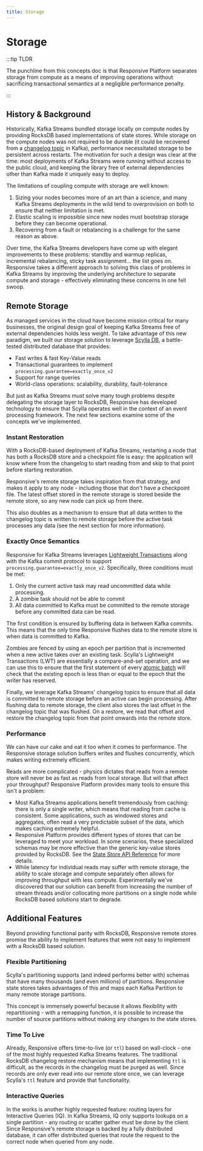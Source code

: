 ```yaml
---
title: Storage
---
```


# Storage

:::tip TLDR

The punchline from this concepts doc is that Responsive Platform separates
storage from compute as a means of improving operations without sacrificing
transactional semantics at a negligible performance penalty.

:::

## History & Background

Historically, Kafka Streams bundled storage locally on compute nodes by
providing RocksDB based implementations of state stores. While storage on the
compute nodes was not required to be durable (it could be recovered from
a [changelog topic](https://developer.confluent.io/courses/kafka-streams/stateful-fault-tolerance/)
in Kafka), performance necessitated storage to be persistent across restarts.
The motivation for such a design was clear at the time: most deployments of
Kafka Streams were running without access to the public cloud, and keeping
the library free of external dependencies other than Kafka made it uniquely
easy to deploy.

The limitations of coupling compute with storage are well known:
1. Sizing your nodes becomes more of an art than a science, and many Kafka
Streams deployments in the wild tend to overprovision on both to ensure
that neither limitation is met.
1. Elastic scaling is impossible since new nodes must bootstrap storage before
they can become operational.
1. Recovering from a fault or rebalancing is a challenge for the same reason
as above.

Over time, the Kafka Streams developers have come up with elegant improvements
to these problems: standby and warmup replicas, incremental rebalancing, sticky
task assignment... the list goes on.  Responsive takes a different approach to
solving this class of problems in Kafka Streams by improving the underlying
architecture to separate compute and storage - effectively eliminating these
concerns in one fell swoop.

## Remote Storage

As managed services in the cloud have become mission critical for many
businesses, the original design goal of keeping Kafka Streams free of external
dependencies holds less weight. To take advantage of this new paradigm, we
built our storage solution to leverage [Scylla DB](https://github.com/scylladb/scylladb),
a battle-tested distributed database that provides:

- Fast writes & fast Key-Value reads
- Transactional guarantees to implement `processing.guarantee=exactly_once_v2`
- Support for range queries
- World-class operations: scalability, durability, fault-tolerance

But just as Kafka Streams must solve many tough problems despite delegating
the storage layer to RocksDB, Responsive has developed technology to ensure
that Scylla operates well in the context of an event processing framework. The
next few sections examine some of the concepts we've implemented.

### Instant Restoration

With a RocksDB-based deployment of Kafka Streams, restarting a node that has
both a RocksDB store and a checkpoint file is easy: the application will know
where from the changelog to start reading from and skip to that point before
starting restoration.

Responsive's remote storage takes inspiration from that strategy, and makes
it apply to any node - including those that don't have a checkpoint file.
The latest offset stored in the remote storage is stored beside the remote
store, so any new node can pick up from there.

This also doubles as a mechanism to ensure that all data written to the
changelog topic is written to remote storage before the active task processes
any data (see the next section for more information).


### Exactly Once Semantics

Responsive for Kafka Streams leverages [Lightweight Transactions](https://opensource.docs.scylladb.com/stable/using-scylla/lwt.html)
along with the Kafka commit protocol to support `processing.guarantee=exactly_once_v2`.
Specifically, three conditions must be met:

1. Only the current active task may read uncommitted data while processing.
1. A zombie task should not be able to commit
1. All data committed to Kafka must be committed to the remote storage before
any committed data can be read.

The first condition is ensured by buffering data in between Kafka commits. This
means that the only time Responsive flushes data to the remote store is when
data is committed to Kafka.

Zombies are fenced by using an epoch per partition that is incremented when
a new active takes over an existing task.  Scylla's Lightweight Transactions
(LWT) are essentially a compare-and-set operation, and we can use this to
ensure that the first statement of every
[atomic batch](https://docs.datastax.com/en/dse/6.7/cql/cql/cql_using/useBatch.html)
will check that the existing epoch is less than or equal to the epoch that
the writer has reserved.

Finally, we leverage Kafka Streams' changelog topics to ensure that all data
is committed to remote storage before an active can begin processing. After
flushing data to remote storage, the client also stores the last offset in
the changelog topic that was flushed. On a restore, we read that offset and
restore the changelog topic from that point onwards into the remote store.

### Performance

We can have our cake and eat it too when it comes to performance. The
Responsive storage solution buffers writes and flushes concurrently, which
makes writing extremely efficient.

Reads are more complicated - physics dictates that reads from a remote store
will never be as fast as reads from local storage. But will that affect your
throughput? Responsive Platform provides many tools to ensure this isn't a
problem:

- Most Kafka Streams applications benefit tremendously from caching: there is
only a single writer, which means that reading from cache is consistent.
Some applications, such as windowed stores and aggregates, often read a
very predictable subset of the data, which makes caching extremely helpful.
- Responsive Platform provides different types of stores that can be leveraged
to meet your workload. In some scenarios, these specialized schemas may be
more effective than the generic key-value stores provided by RocksDB. See
the [State Store API Reference](/reference/stores) for more details.
- While latency for individual reads may suffer with remote storage, the
ability to scale storage and compute separately often allows for improving
throughput with less compute. Experimentally we've discovered that our
solution can benefit from increasing the number of stream threads and/or
collocating more partitions on a single node while RocksDB based solutions
start to degrade.

## Additional Features

Beyond providing functional parity with RocksDB, Responsive remote stores
promise the ability to implement features that were not easy to implement
with a RocksDB based solution.

### Flexible Partitioning

Scylla's partitioning supports (and indeed performs better with) schemas that
have many thousands (and even millions) of partitions. Responsive state stores
takes advantages of this and maps each Kafka Partition to many remote storage
partitions.

This concept is immensely powerful because it allows flexibility with
repartitioning - with a remapping function, it is possible to increase the
number of source partitions without making any changes to the state stores.

### Time To Live

Already, Responsive offers time-to-live (or `ttl`) based on wall-clock - one
of the most highly requested Kafka Streams features. The traditional RocksDB
changelog restore mechanism means that implementing `ttl` is difficult, as
the records in the changelog must be purged as well. Since records are only
ever read into our remote store once, we can leverage Scylla's `ttl` feature
and provide that functionality.

### Interactive Queries

In the works is another highly requested feature: routing layers for
Interactive Queries (IQ). In Kafka Streams, IQ only supports lookups on a
single partition - any routing or scatter gather must be done by the client.
Since Responsive's remote storage is backed by a fully distributed database,
it can offer distributed queries that route the request to the correct node
when queried from any node.